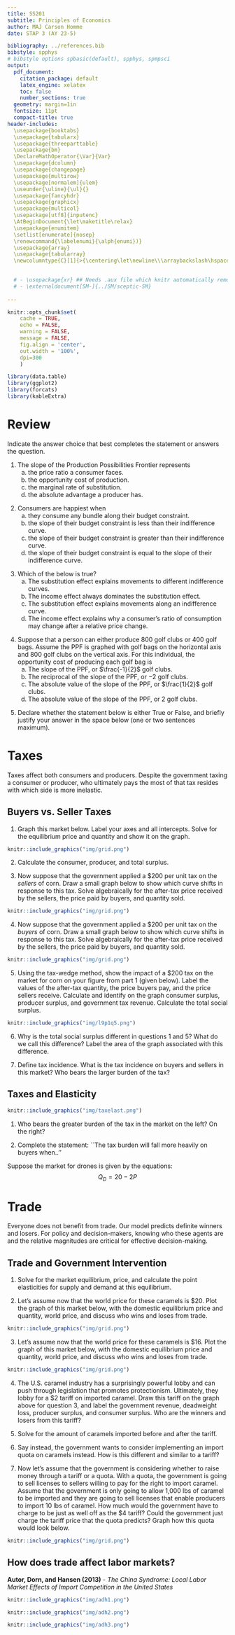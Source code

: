 ```yaml
---
title: SS201
subtitle: Principles of Economics
author: MAJ Carson Homme
date: STAP 3 (AY 23-5)

bibliography: ../references.bib
bibstyle: spphys
# bibstyle options spbasic(default), spphys, spmpsci
output:
  pdf_document:
    citation_package: default
    latex_engine: xelatex
    toc: false
    number_sections: true
  geometry: margin=1in
  fontsize: 11pt
  compact-title: true
header-includes: 
  \usepackage{booktabs}
  \usepackage{tabularx}
  \usepackage{threeparttable}
  \usepackage{bm}
  \DeclareMathOperator{\Var}{Var}
  \usepackage{dcolumn}
  \usepackage{changepage}
  \usepackage{multirow}
  \usepackage[normalem]{ulem}
  \useunder{\uline}{\ul}{}
  \usepackage{fancyhdr}
  \usepackage{graphicx}
  \usepackage{multicol}
  \usepackage[utf8]{inputenc}
  \AtBeginDocument{\let\maketitle\relax}
  \usepackage{enumitem}
  \setlist[enumerate]{nosep}
  \renewcommand{\labelenumi}{\alph{enumi})}
  \usepackage{array}
  \usepackage{tabularray}
  \newcolumntype{C}[1]{>{\centering\let\newline\\\arraybackslash\hspace{0pt}}m{#1}}

  
  # - \usepackage{xr} ## Needs .aux file which knitr automatically removes
  # - \externaldocument[SM-]{../SM/sceptic-SM}
  
---
```


```r
knitr::opts_chunk$set(
	cache = TRUE, 
	echo = FALSE, 
	warning = FALSE,
	message = FALSE,
	fig.align = 'center',
	out.width = '100%',
	dpi=300
	)
```

```r
library(data.table)
library(ggplot2)
library(forcats)
library(kableExtra)
```


\fancyhf{}
\begin{center}
    \Large
    \textbf{
    \textit{SS201: Principles of Economics} \\ 
    STAP 3 (AY 23-5) \\ 
    }
    Lesson 4: Taxes and Trade
\end{center}
\fancyfoot[C]{\thepage}

# Review {#sec:review}

Indicate the answer choice that best completes the statement or answers the question.

1. The slope of the Production Possibilities Frontier represents
    a. the price ratio a consumer faces.
    b. the opportunity cost of production. 
    c. the marginal rate of substitution.
    d. the absolute advantage a producer has.

\vspace{0.5cm}

2. Consumers are happiest when
    a. they consume any bundle along their budget constraint.
    b. the slope of their budget constraint is less than their indifference curve.
    c. the slope of their budget constraint is greater than their indifference curve.
    d. the slope of their budget constraint is equal to the slope of their indifference curve.

\vspace{0.5cm}

3. Which of the below is true? 
    a. The substitution effect explains movements to different indifference curves.
    b. The income effect always dominates the substitution effect.
    c. The substitution effect explains movements along an indifference curve.
    d. The income effect explains why a consumer's ratio of consumption may change after a relative price change.

\vspace{0.5cm}

4. Suppose that a person can either produce 800 golf clubs or 400 golf bags. Assume the PPF is graphed with golf bags on the horizontal axis and 800 golf clubs on the vertical axis. For this individual, the opportunity cost of producing each golf bag is
    a. The slope of the PPF, or $\frac{-1}{2}$ golf clubs.
    b. The reciprocal of the slope of the PPF, or $-2$ golf clubs. 
    c. The absolute value of the slope of the PPF, or $\frac{1}{2}$ golf clubs.
    d. The absolute value of the slope of the PPF, or $2$ golf clubs.

\vspace{0.5cm}

5. Declare whether the statement below is either True or False, and briefly justify your answer in the space below (one or two sentences maximum). 

\begin{center}
\begin{minipage}{0.8\textwidth}
The price of apples just skyrocketed, and they are close substitutes for bananas. Scientists just discovered a new fertilizer that improves the production of bananas. In the market for bananas, both the new equilibrium price and quantity are higher than before.
\end{minipage}
\end{center}


\pagebreak

# Taxes {#sec:bluf2}
Taxes affect both consumers and producers. Despite the government taxing a consumer or producer, who ultimately pays the most of that tax resides with which side is more inelastic.

## Buyers vs. Seller Taxes {#sec:bstax}

\hspace{0.5cm}  \begin{minipage}[t]{0.55\textwidth}
    \vspace{0pt}
Joseph Cooper is a former NASA pilot that now owns and operates a corn farm. He models the market for corn with the equations:
    
$$Q_D = 1300-P$$
$$Q_S = -300+P$$
\end{minipage}
\hfill
\begin{minipage}[t]{0.35\textwidth}
    \vspace{0pt}
    \centering
    \includegraphics[width=\linewidth]{img/interstellar.png}
\end{minipage}

\vspace{1cm}

1. Graph this market below. Label your axes and all intercepts. Solve for the equilibrium price and quantity and show it on the graph.

```r
knitr::include_graphics("img/grid.png")
```

2. Calculate the consumer, producer, and total surplus. \vspace{3cm}

\pagebreak

3. Now suppose that the government applied a \$200 per unit tax on the *sellers* of corn. Draw a small graph below to show which curve shifts in response to this tax. Solve algebraically for the after-tax price received by the sellers, the price paid by buyers, and quantity sold.

```r
knitr::include_graphics("img/grid.png")
```

4. Now suppose that the government applied a \$200 per unit tax on the *buyers* of corn. Draw a small graph below to show which curve shifts in response to this tax. Solve algebraically for the after-tax price received by the sellers, the price paid by buyers, and quantity sold.

```r
knitr::include_graphics("img/grid.png")
```

\pagebreak

5. Using the tax-wedge method, show the impact of a $200 tax on the market for corn on your figure from part 1 (given below). Label the values of the after-tax quantity, the price buyers pay, and the price sellers receive. Calculate and identify on the graph consumer surplus, producer surplus, and government tax revenue. Calculate the total social surplus.

```r
knitr::include_graphics("img/l9p1q5.png")
```

\pagebreak

6. Why is the total social surplus different in questions 1 and 5? What do we call this difference? Label the area of the graph associated with this difference. \vspace{3cm}

7. Define tax incidence. What is the tax incidence on buyers and sellers in this market? Who bears the larger burden of the tax? \vspace{3cm}

\pagebreak

## Taxes and Elasticity {#sec:taxelast}

```r
knitr::include_graphics("img/taxelast.png")
```

1. Who bears the greater burden of the tax in the market on the left? On the right? \vspace{3cm}

2. Complete the statement: ``The tax burden will fall more heavily on buyers when..'' \vspace{3cm}

Suppose the market for drones is given by the equations:
$$Q_D = 20-2P$$

\pagebreak

# Trade {#sec:bluf}
Everyone does not benefit from trade. Our model predicts definite winners and losers. For policy and decision-makers, knowing who these agents are and the relative magnitudes are critical for effective decision-making.

## Trade and Government Intervention {#sec:trade}

\hspace{0.5cm}  \begin{minipage}[t]{0.55\textwidth}
    \vspace{0pt}
Will Hunting loves apples and caramels. Suppose that the market for caramels sold in 1 lb packages is given by the equations below:
    
$$Q_D = 10,000-400P$$
$$Q_S = \frac{400p-2000}{3}$$
\end{minipage}
\hfill
\begin{minipage}[t]{0.35\textwidth}
    \vspace{0pt}
    \centering
    \includegraphics[width=\linewidth]{img/will.jpg}
\end{minipage}

\vspace{1cm}

1. Solve for the market equilibrium, price, and calculate the point elasticities for supply and demand at this equilibrium. \vspace{5cm}

\pagebreak

2. Let’s assume now that the world price for these caramels is \$20. Plot the graph of this market below, with the domestic equilibrium price and quantity, world price, and discuss who wins and loses from trade.

```r
knitr::include_graphics("img/grid.png")
```

3. Let’s assume now that the world price for these caramels is \$16. Plot the graph of this market below, with the domestic equilibrium price and quantity, world price, and discuss who wins and loses from trade.

```r
knitr::include_graphics("img/grid.png")
```

\pagebreak

4. The U.S. caramel industry has a surprisingly powerful lobby and can push through legislation that promotes protectionism. Ultimately, they lobby for a $2 tariff on imported caramel. Draw this tariff on the graph above for question 3, and label the government revenue, deadweight loss, producer surplus, and consumer surplus. Who are the winners and losers from this tariff? \vspace{6cm}

5. Solve for the amount of caramels imported before and after the tariff. \vspace{8cm}
 
6. Say instead, the government wants to consider implementing an import quota on caramels instead. How is this different and similar to a tariff? 

\pagebreak 

7. Now let’s assume that the government is considering whether to raise money through a tariff or a quota. With a quota, the government is going to sell licenses to sellers willing to pay for the right to import caramel. Assume that the government is only going to allow 1,000 lbs of caramel to be imported and they are going to sell licenses that enable producers to import 10 lbs of caramel. How much would the government have to charge to be just as well off as the $4 tariff? Could the government just charge the tariff price that the quota predicts? Graph how this quota would look below.

```r
knitr::include_graphics("img/grid.png")
```

\pagebreak

## How does trade affect labor markets? {#sec:labor}

**Autor, Dorn, and Hansen (2013)** - *The China Syndrome: Local Labor Market Effects of Import Competition in the United States*

```r
knitr::include_graphics("img/adh1.png")
```

```r
knitr::include_graphics("img/adh2.png")
```

```r
knitr::include_graphics("img/adh3.png")
```